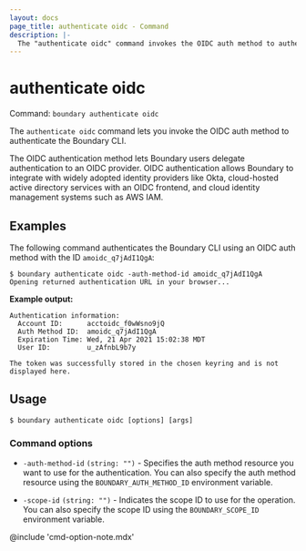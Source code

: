 ```yaml
---
layout: docs
page_title: authenticate oidc - Command
description: |-
  The "authenticate oidc" command invokes the OIDC auth method to authenticate the Boundary CLI.
---
```


# authenticate oidc

Command: `boundary authenticate oidc`

The `authenticate oidc` command lets you invoke the OIDC auth method to authenticate the
Boundary CLI.

The OIDC authentication method lets Boundary users delegate authentication
to an OIDC provider. OIDC authentication allows Boundary to integrate with widely
adopted identity providers like Okta, cloud-hosted active directory services
with an OIDC frontend, and cloud identity management systems such as AWS IAM.

## Examples

The following command authenticates the Boundary CLI using an OIDC auth method with the ID `amoidc_q7jAdI1QgA`:

```shell-session
$ boundary authenticate oidc -auth-method-id amoidc_q7jAdI1QgA
Opening returned authentication URL in your browser...
```

**Example output:**

<CodeBlockConfig hideClipboard>

```plaintext
Authentication information:
  Account ID:      acctoidc_f0wWsno9jQ
  Auth Method ID:  amoidc_q7jAdI1QgA
  Expiration Time: Wed, 21 Apr 2021 15:02:38 MDT
  User ID:         u_zAfnbL9b7y

The token was successfully stored in the chosen keyring and is not displayed here.
```

</CodeBlockConfig>

## Usage

<CodeBlockConfig hideClipboard>

```shell-session
$ boundary authenticate oidc [options] [args]
```

</CodeBlockConfig>

### Command options

- `-auth-method-id` `(string: "")` - Specifies the auth method resource you want to use for the authentication.
You can also specify the auth method resource using the `BOUNDARY_AUTH_METHOD_ID` environment variable.

- `-scope-id` `(string: "")` - Indicates the scope ID to use for the operation.
You can also specify the scope ID using the `BOUNDARY_SCOPE_ID` environment variable.

@include 'cmd-option-note.mdx'
